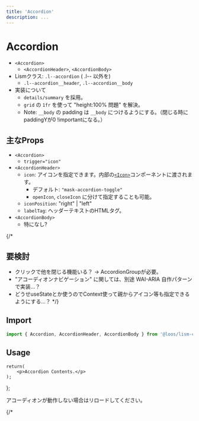 ```yaml
---
title: 'Accordion'
description: ...
---
```



# Accordion

- `<Accordion>`
	- `<AccordionHeader>`, `<AccordionBody>`
- Lismクラス: `.l--accordion` ( .l-- 以外を)
	- `.l--accordion__header`, `.l--accordion__body`
- 実装について
	- `details/summary` を採用。
	- `grid` の `1fr` を使って "height:100% 問題" を解決。
	- Note: `__body` の padding は `__body` につけるようにする。（閉じる時にpaddingYが0 !importantになる。）


## 主なProps
- `<Accordion>`
	- `trigger="icon"`
- `<AccordionHeader>`
	- `icon`: アイコンを指定できます。内部の[`<Icon>`](/docs/components/Icon)コンポーネントに渡されます。
		- デフォルト: `"mask-accordion-toggle"`
		- `openIcon`, `closeIcon` に分けて指定することも可能。
	- `iconPosition`: "right" | "left"
	- `labelTag`: ヘッダーテキストのHTMLタグ。
- `<AccordionBody>`
	- 特になし?

{/* 
## 要検討
- クリックで他を閉じる機能いる？ → AccordionGroupが必要。
- "アコーディオンナビゲーション" に関しては、別途 WAI-ARIA 自作パターンで実装...？
- どうせuseStateとか使うのでContext使って親からアイコン等も指定できるようにする...？ */}


## Import

```js
import { Accordion, AccordionHeader, AccordionBody } from '@loos/lism-core';
```

## Usage

	return(
		<p>Accordion Contents.</p>
	);
};

<Alert>
アコーディオンが動作しない場合はリロードしてください。
</Alert>

{/* <Script src='/js/acc.js' type="module"/> */}


<Preview>
	<PreviewTitle>Accordionの例</PreviewTitle>
	<PreviewArea resize p={20}>
		<Accordion>
			<AccordionHeader>
				<AccordionLabel>Accordionヘッダー</AccordionLabel>
				<AccordionIcon />
			</AccordionHeader>
			<AccordionBody>
				<DammyText length="l" />
			</AccordionBody>
		</Accordion>
	</PreviewArea>
	<PreviewCode>
```jsx
<Accordion>
	<AccordionHeader>
		<AccordionLabel>Accordionヘッダー</AccordionLabel>
		<AccordionIcon />
	</AccordionHeader>
	<AccordionBody>
		...
	</AccordionBody>
</Accordion>
```
	</PreviewCode>
</Preview>


`<AccordionHeader>`については、`label`, `icon` を 指定してもうシンプルに書くこともできます。

<Preview>
	<PreviewTitle>シンプルな記述例</PreviewTitle>
	<PreviewArea resize p={20}>
		<Accordion>
			<AccordionHeader label="Accordionヘッダー" />
			<AccordionBody>
				<DammyText length="l" />
			</AccordionBody>
		</Accordion>
	</PreviewArea>
	<PreviewCode>
		```jsx
		<Accordion>
			<AccordionHeader label="Accordionヘッダー" />
			<AccordionBody>
				...
			</AccordionBody>
		</Accordion>
		```
	</PreviewCode>
</Preview>


<Preview>
	<PreviewTitle>アイコンを変えてみる `caret-down-fill`</PreviewTitle>
	<PreviewArea resize p={20}>
		<Accordion>
			<AccordionHeader label="Accordionヘッダー" icon='caret-down-fill' />
			<AccordionBody>
				<DammyText length="l" />
			</AccordionBody>
		</Accordion>
	</PreviewArea>
	<PreviewCode>
```jsx
<Accordion>
	<AccordionHeader>
		<AccordionLabel>Accordionヘッダー</AccordionLabel>
		<AccordionIcon icon='caret-down-fill'/>
	</AccordionHeader>
	<AccordionBody>
		...
	</AccordionBody>
</Accordion>

or

<Accordion>
	<AccordionHeader label="Accordionヘッダー" icon='caret-down-fill' />
	<AccordionBody>
		...
	</AccordionBody>
</Accordion>
```
	</PreviewCode>
</Preview>

<Preview>
	<PreviewTitle>アイコンを左側に表示</PreviewTitle>
	<PreviewArea resize p={20}>
		<Accordion>
			<AccordionHeader>
				<AccordionIcon />
				<AccordionLabel>Accordionヘッダー</AccordionLabel>
			</AccordionHeader>
			<AccordionBody>
				<DammyText length="l" />
			</AccordionBody>
		</Accordion>
	</PreviewArea>
	<PreviewCode>
	```jsx {3}
	<Accordion>
		<AccordionHeader>
			<AccordionIcon />
			<AccordionLabel>Accordionヘッダー</AccordionLabel>
		</AccordionHeader>
		<AccordionBody>
			<DammyText length="l" />
		</AccordionBody>
	</Accordion>
	```
	</PreviewCode>
</Preview>


<Preview>
	<PreviewTitle>単体での装飾例</PreviewTitle>
	<PreviewArea resize p={30}>
		<Accordion shadow='2' radius='2'>
			<AccordionHeader label="Accordionヘッダー1" p='box' bgc="main" c="white" bdrs={{es: '0', ee: '0'}}/>
			<AccordionBody p='box' bgc="main:20%">
				<DammyText length="l" />
			</AccordionBody>
		</Accordion>
		<hr />
		<Accordion bd bdc="b200">
			<AccordionHeader label="Accordionヘッダー2" p='box' bgc="base" />
			<AccordionBody p='box' bgc="base" bd="top" bdc="b200">
				<DammyText length="l" />
			</AccordionBody>
		</Accordion>
	</PreviewArea>
	<PreviewCode>
		```jsx
		<Accordion shadow='2' radius='2'>
			<AccordionHeader label="Accordionヘッダー1" p='box' bgc="main" c="white" bdrs={{es: '0', ee: '0'}}/>
			<AccordionBody p='box' bgc="main:20%">
				...
			</AccordionBody>
		</Accordion>
		<hr />
		<Accordion bd bdc="b200">
			<AccordionHeader label="Accordionヘッダー2" p='box' bgc="base" />
			<AccordionBody p='box' bgc="base" bd="top" bdc="b200">
				...
			</AccordionBody>
		</Accordion>
		```
	</PreviewCode>
</Preview>


### AccordionGroup

アコーディオン専用のラッパーコンポーネントです。

AccordionGroupの内部は`Stack`なので、`hasDivider`を指定できます。

{/* `hasDivider` を指定すると、アコーディオン間に線が表示されます。 */}

<Preview>
	<PreviewTitle>AccordionGroup</PreviewTitle>
	<PreviewArea resize p={30}>
		<AccordionGroup hasDivider>
			<Accordion>
				<AccordionHeader label="Accordionヘッダー1" />
				<AccordionBody>
					<DammyText length="l" />
				</AccordionBody>
			</Accordion>
			<Accordion>
				<AccordionHeader label="Accordionヘッダー2" />
				<AccordionBody>
					<DammyText length="l" />
				</AccordionBody>
			</Accordion>
			<Accordion>
				<AccordionHeader label="Accordionヘッダー3" />
				<AccordionBody>
					<DammyText length="l" />
				</AccordionBody>
			</Accordion>
		</AccordionGroup>
	</PreviewArea>
	<PreviewCode>
		```jsx
		<AccordionGroup hasDivider>
			<Accordion>
				<AccordionHeader label="Accordionヘッダー1" />
				<AccordionBody>
					...
				</AccordionBody>
			</Accordion>
			<Accordion>
				<AccordionHeader label="Accordionヘッダー2" />
				<AccordionBody>
					...
				</AccordionBody>
			</Accordion>
			<Accordion>
				<AccordionHeader label="Accordionヘッダー3" />
				<AccordionBody>
					...
				</AccordionBody>
			</Accordion>
		</AccordionGroup>
		```
	</PreviewCode>
</Preview>

`allowMultiple`を`false`に指定すると、複数のアコーディオンを同時に開くことを禁止します。

<Preview>
	<PreviewTitle>AccordionGroup</PreviewTitle>
	<PreviewArea resize p={30}>
		<AccordionGroup hasDivider allowMultiple={false}>
			<Accordion>
				<AccordionHeader label="Accordionヘッダー1" />
				<AccordionBody>
					<DammyText length="l" />
				</AccordionBody>
			</Accordion>
			<Accordion>
				<AccordionHeader label="Accordionヘッダー2" />
				<AccordionBody>
					<DammyText length="l" />
				</AccordionBody>
			</Accordion>
			<Accordion>
				<AccordionHeader label="Accordionヘッダー3" />
				<AccordionBody>
					<DammyText length="l" />
				</AccordionBody>
			</Accordion>
		</AccordionGroup>
	</PreviewArea>
	<PreviewCode>
```jsx
<AccordionGroup hasDivider allowMultiple={false}>
	...
</AccordionGroup>
```
	</PreviewCode>
</Preview>


`AccordionGroup`に`duration`を指定すると、その子要素である`<Accordion>`全てに同じdurationが適用されます。

<Preview>
	<PreviewTitle>AccordionGroup</PreviewTitle>
	<PreviewArea p={30}>
		<AccordionGroup hasDivider bd radius='3' duration='.5s'>
			<Accordion>
				<AccordionHeader label="Accordionヘッダー1" />
				<AccordionBody>
					<DammyText length="l" />
				</AccordionBody>
			</Accordion>
			<Accordion>
				<AccordionHeader label="Accordionヘッダー2" />
				<AccordionBody>
					<DammyText length="l" />
				</AccordionBody>
			</Accordion>
			<Accordion>
				<AccordionHeader label="Accordionヘッダー3" />
				<AccordionBody>
					<DammyText length="l" />
				</AccordionBody>
			</Accordion>
		</AccordionGroup>
	</PreviewArea>
	<PreviewCode>
```jsx
<AccordionGroup hasDivider bd radius='3' duration='.5s'>
	...
</AccordionGroup>
```
	</PreviewCode>
</Preview>

`AccordionGroup`は`Stack`で構成されているため、`gap`でアコーディオン間の余白を調整できます。

<Preview>
	<PreviewTitle>AccordionGroup</PreviewTitle>
	<PreviewArea p={30}>
		<AccordionGroup gap={20}>
			<Accordion hasDivider bdc='b200' bgc='pale' shadow='1' radius='3'>
				<AccordionHeader label="Accordionヘッダー1" p='box'/>
				<AccordionBody p='box'>
					<DammyText length="l" />
				</AccordionBody>
			</Accordion>
			<Accordion hasDivider bdc='b200' bgc='pale' shadow='1' radius='3'>
				<AccordionHeader label="Accordionヘッダー2" p='box'/>
				<AccordionBody p='box'>
					<DammyText length="l" />
				</AccordionBody>
			</Accordion>
			<Accordion hasDivider bdc='b200' bgc='pale' shadow='1' radius='3'>
				<AccordionHeader label="Accordionヘッダー3" p='box'/>
				<AccordionBody  p='box'>
					<DammyText length="l" />
				</AccordionBody>
			</Accordion>
		</AccordionGroup>
	</PreviewArea>
	<PreviewCode>
```jsx
<AccordionGroup gap={20}>
	<Accordion hasDivider bdc='b200' bgc='pale' shadow='1' radius='3'>
		<AccordionHeader label="Accordionヘッダー1" p='box'/>
		<AccordionBody p='box'>
			...
		</AccordionBody>
	</Accordion>
	<Accordion hasDivider bdc='b200' bgc='pale' shadow='1' radius='3'>
		<AccordionHeader label="Accordionヘッダー2" p='box'/>
		<AccordionBody p='box'>
			...
		</AccordionBody>
	</Accordion>
	<Accordion hasDivider bdc='b200' bgc='pale' shadow='1' radius='3'>
		<AccordionHeader label="Accordionヘッダー3" p='box'/>
		<AccordionBody  p='box'>
			...
		</AccordionBody>
	</Accordion>
	...
</AccordionGroup>
```
	</PreviewCode>
</Preview>


### アイコンを変更する方法

`<AccordionHeader>` または `<AccordionIcon>` の`icon`と`iconProps`にアイコン用のコンポーネントとpropsを指定できます。

<Preview>
	<PreviewTitle>アイコンを変えてみる</PreviewTitle>
	<PreviewArea resize p={20}>
		<Accordion>
			<AccordionHeader label='アコーディオン' icon={CaretDown} iconProps={{weight:'fill'}} />
			<AccordionBody>
				<DammyText length="l" />
			</AccordionBody>
		</Accordion>
	</PreviewArea>
	<PreviewCode>
```jsx {6, 16}
import { CaretDown } from "@phosphor-icons/react";

<Accordion>
	<AccordionHeader>
		<AccordionLabel>アコーディオン</AccordionLabel>
		<AccordionIcon icon={CaretDown} iconProps={{weight:'fill'}} />
	</AccordionHeader>
	<AccordionBody>
		<p>...</p>
	</AccordionBody>
</Accordion>

or

<Accordion>
	<AccordionHeader label='アコーディオン' icon={CaretDown} iconProps={{weight:'fill'}} />
	<AccordionBody>
		<p>...</p>
	</AccordionBody>
</Accordion>
```
	</PreviewCode>
</Preview>


### 開閉時にアイコンを切り替える

`<AccordionIcon>`の子要素(`children`)に直接`<Icon>`を配置することもでき、アイコンを2つ配置して`data-to`属性を指定すると開くアイコンと閉じるアイコンを分けることが可能です。

<Preview>
	<PreviewTitle>開閉時にアイコンを切り替える</PreviewTitle>
	<PreviewArea resize p={20}>
		<Stack gap={10}>
			<Accordion>
				<AccordionHeader>
					<AccordionLabel>プラス/マイナス</AccordionLabel>
					<AccordionIcon>
						<Icon as={Plus} weight="bold" data-to="open" />
						<Icon as={Minus} weight="bold" data-to="close" />
					</AccordionIcon>
				</AccordionHeader>
				<AccordionBody>
					<DammyText length="m" />
				</AccordionBody>
			</Accordion>
			<Accordion>
				<AccordionHeader>
					<AccordionLabel>キャレット/クローズ</AccordionLabel>
					<AccordionIcon>
						<Icon as={CaretDown} weight="bold" data-to="open" />
						<Icon as={X} weight="bold" data-to="close" />
					</AccordionIcon>
				</AccordionHeader>
				<AccordionBody>
					<DammyText length="m" />
				</AccordionBody>
			</Accordion>
		</Stack>
	</PreviewArea>
	<PreviewCode>
```jsx
import { CaretDown, Minus, Plus, X } from "@phosphor-icons/react";

<Accordion>
	<AccordionHeader>
		<AccordionLabel>プラス/マイナス</AccordionLabel>
		<AccordionIcon>
			<Icon as={Plus} weight="bold" data-to="open" />
			<Icon as={Minus} weight="bold" data-to="close" />
		</AccordionIcon>
	</AccordionHeader>
	<AccordionBody>
		<DammyText length="m" />
	</AccordionBody>
</Accordion>


<Accordion>
	<AccordionHeader>
		<AccordionLabel>キャレット/クローズ</AccordionLabel>
		<AccordionIcon>
			<Icon as={CaretDown} weight="bold" data-to="open" />
			<Icon as={X} weight="bold" data-to="close" />
		</AccordionIcon>
	</AccordionHeader>
	<AccordionBody>
		<DammyText length="m" />
	</AccordionBody>
</Accordion>
```
	</PreviewCode>
</Preview>


## ヘッダーのHTMLタグをhタグにする

<Preview>
	<PreviewTitle>Accordionの例</PreviewTitle>
	<PreviewArea resize p={20}>
		<Accordion>
			<AccordionHeader>
				<AccordionLabel tag="h3">アコーディオンヘッダー</AccordionLabel>
				<AccordionIcon/>
			</AccordionHeader>
			<AccordionBody>
				<AccDemoContent />
			</AccordionBody>
		</Accordion>
	</PreviewArea>
	<PreviewCode>
```jsx {3}
<Accordion>
	<AccordionHeader>
		<AccordionLabel tag="h3">アコーディオンヘッダー</AccordionLabel>
		<AccordionIcon/>
	</AccordionHeader>
	<AccordionBody>...</AccordionBody>
</Accordion>
```
	</PreviewCode>
</Preview>


## ヘッダーに要素を追加する

{/* `<AccordionHeader>`には`before`, `after`を挿入することができ、`.l--accordion__label` の前後に要素を追加できます。 */}

`<AccordionHeader>` は flexで要素を並べているだけなので、例えばアイコンを2つ使用することなども可能です。

<Preview>
	<PreviewTitle>アイコンをもう一つ使用する</PreviewTitle>
	<PreviewArea resize p={20}>
		<Accordion>
			<AccordionHeader>
				<Icon as={SealQuestion} size="2em" />
				<AccordionLabel>アコーディオンヘッダー</AccordionLabel>
				<AccordionIcon />
			</AccordionHeader>
			<AccordionBody>
				<DammyText length="m" />
			</AccordionBody>
		</Accordion>
	</PreviewArea>
	<PreviewCode>
```jsx
<Accordion>
	<AccordionHeader>
		<Icon as={SealQuestion} size="2em" />
		<AccordionLabel>アコーディオンヘッダー</AccordionLabel>
		<AccordionIcon />
	</AccordionHeader>
	<AccordionBody>
		...
	</AccordionBody>
</Accordion>
```
	</PreviewCode>
</Preview>



## アコーディオントリガーをアイコンのみにする

`AccordionIcon` に `isTrigger` を指定すると、`data-role="trigger"`が出力されます。  
これにより、アコーディオンを展開するための`click`イベントがヘッダー全体ではなくアイコン部分に対して登録され、**アコーディオンヘッダー内のリンクをクリックできる**ようになります。


さらに、**アイコン部分も少し強調されて表示**されます。

<Preview>
	<PreviewTitle>Accordionの例</PreviewTitle>
	<PreviewArea resize p={20}>
		<Accordion>
			<AccordionHeader>
				<AccordionLabel><a href="#acc">アコーディオンのタイトル</a></AccordionLabel>
				<AccordionIcon isTrigger/>
			</AccordionHeader>
			<AccordionBody>
				<AccDemoContent />
			</AccordionBody>
		</Accordion>
	</PreviewArea>
	<PreviewCode>
```jsx {4}
<Accordion>
	<AccordionHeader>
		<AccordionLabel><a href="#acc">アコーディオンのタイトル</a></AccordionLabel>
		<AccordionIcon isTrigger/>
	</AccordionHeader>
	<AccordionBody>...</AccordionBody>
</Accordion>
```
	</PreviewCode>
</Preview>



<Note heading='Note:' preset='note'>
`<summary>`自体が`toggle`イベントを持つため、`<AccordionHeader>`内のリンク以外のエリアをクリックしてもアコーディオンは開閉します。  
これを防いでアイコンのみだけをクリッカブルにしたい場合は、以下のようにCSSを追加してください。

```css
.c--accordion__header:has([data-role='trigger']) {
	pointer-events: none;
}
```
</Note>
